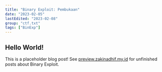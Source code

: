 ```yaml
---
title: "Binary Exploit: Pembukaan"
date: "2023-02-05"
lastEdited: "2023-02-08"
group: "ctf.txt"
tags: ["BinExp"]
---
```


## Hello World!

This is a placeholder blog post! See [preview.zakinadhif.my.id](https://preview.zakinadhif.my.id)
for unfinished posts about Binary Exploit.